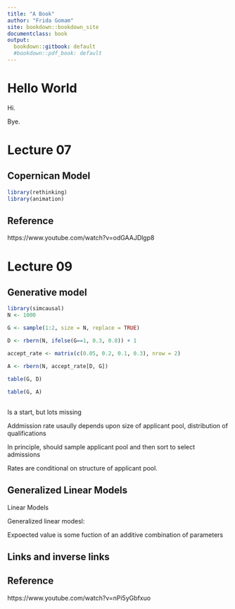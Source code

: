 ```yaml
---
title: "A Book"
author: "Frida Gomam"
site: bookdown::bookdown_site
documentclass: book
output:
  bookdown::gitbook: default
  #bookdown::pdf_book: default
---
```


# Hello World

Hi.

Bye.

<!-- If you need PDF output, uncomment bookdown::pdf_book above in YAML. You will need a LaTeX installation, e.g., https://yihui.name/tinytex/ -->

<!--chapter:end:index.Rmd-->

# Lecture 07



## Copernican Model

```r

library(rethinking)
library(animation)
```



## Reference 

https://www.youtube.com/watch?v=odGAAJDlgp8


<!--chapter:end:07_lecture07.Rmd-->

# Lecture 09




## Generative model 


```r
library(simcausal)
N <- 1000

G <- sample(1:2, size = N, replace = TRUE)

D <- rbern(N, ifelse(G==1, 0.3, 0.8)) + 1 

accept_rate <- matrix(c(0.05, 0.2, 0.1, 0.3), nrow = 2)

A <- rbern(N, accept_rate[D, G])
```

```r
table(G, D)
```

```r
table(G, A)
```


## 

Is a start, but lots missing

Addmission rate usaully depends upon size of applicant pool, distribution of qualifications


In principle, should sample applicant pool and then sort to select admissions

Rates are conditional on structure of applicant pool. 



## Generalized Linear Models


Linear Models



Generalized linear modesl: 


Expoected value is some fuction of an additive combination of parameters




## Links and inverse links






## Reference

https://www.youtube.com/watch?v=nPi5yGbfxuo


<!--chapter:end:09_lecture9.Rmd-->

